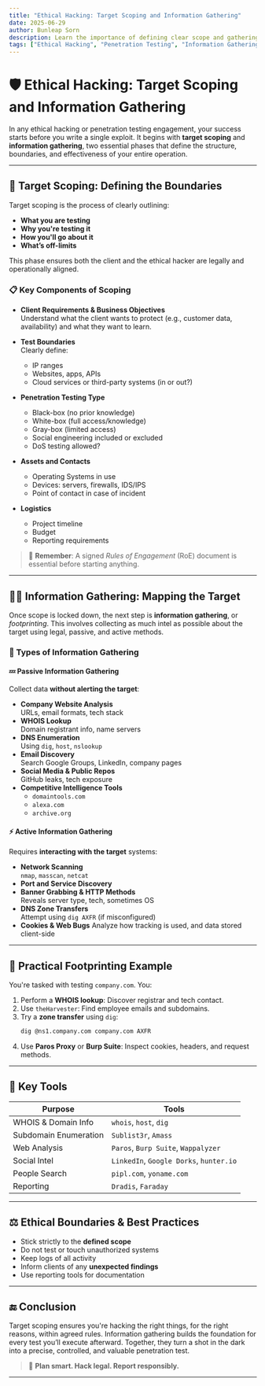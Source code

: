 ```yaml
---
title: "Ethical Hacking: Target Scoping and Information Gathering"
date: 2025-06-29
author: Bunleap Sorn
description: Learn the importance of defining clear scope and gathering intelligence using legal and technical tools in an ethical hacking engagement.
tags: ["Ethical Hacking", "Penetration Testing", "Information Gathering", "Target Scoping", "Cybersecurity"]
---
```


# 🛡️ Ethical Hacking: Target Scoping and Information Gathering

In any ethical hacking or penetration testing engagement, your success starts before you write a single exploit. It begins with **target scoping** and **information gathering**, two essential phases that define the structure, boundaries, and effectiveness of your entire operation.

---

## 🎯 Target Scoping: Defining the Boundaries

Target scoping is the process of clearly outlining:
- **What you are testing**
- **Why you're testing it**
- **How you'll go about it**
- **What’s off-limits**

This phase ensures both the client and the ethical hacker are legally and operationally aligned.

### 📋 Key Components of Scoping

- **Client Requirements & Business Objectives**  
  Understand what the client wants to protect (e.g., customer data, availability) and what they want to learn.

- **Test Boundaries**  
  Clearly define:
  - IP ranges
  - Websites, apps, APIs
  - Cloud services or third-party systems (in or out?)

- **Penetration Testing Type**
  - Black-box (no prior knowledge)
  - White-box (full access/knowledge)
  - Gray-box (limited access)
  - Social engineering included or excluded
  - DoS testing allowed?

- **Assets and Contacts**
  - Operating Systems in use
  - Devices: servers, firewalls, IDS/IPS
  - Point of contact in case of incident

- **Logistics**
  - Project timeline
  - Budget
  - Reporting requirements

> 📝 **Remember**: A signed *Rules of Engagement* (RoE) document is essential before starting anything.

---

## 🕵️‍♂️ Information Gathering: Mapping the Target

Once scope is locked down, the next step is **information gathering**, or *footprinting*. This involves collecting as much intel as possible about the target using legal, passive, and active methods.

### 🧭 Types of Information Gathering

#### 💤 Passive Information Gathering

Collect data **without alerting the target**:

- **Company Website Analysis**  
  URLs, email formats, tech stack
- **WHOIS Lookup**  
  Domain registrant info, name servers
- **DNS Enumeration**  
  Using `dig`, `host`, `nslookup`
- **Email Discovery**  
  Search Google Groups, LinkedIn, company pages
- **Social Media & Public Repos**  
  GitHub leaks, tech exposure
- **Competitive Intelligence Tools**
  - `domaintools.com`
  - `alexa.com`
  - `archive.org`

#### ⚡ Active Information Gathering

Requires **interacting with the target** systems:

- **Network Scanning**  
  `nmap`, `masscan`, `netcat`
- **Port and Service Discovery**
- **Banner Grabbing & HTTP Methods**  
  Reveals server type, tech, sometimes OS
- **DNS Zone Transfers**  
  Attempt using `dig AXFR` (if misconfigured)
- **Cookies & Web Bugs**
  Analyze how tracking is used, and data stored client-side

---

## 🧪 Practical Footprinting Example

You're tasked with testing `company.com`. You:
1. Perform a **WHOIS lookup**: Discover registrar and tech contact.
2. Use `theHarvester`: Find employee emails and subdomains.
3. Try a **zone transfer** using `dig`:
   ```bash
   dig @ns1.company.com company.com AXFR
   ```
4. Use **Paros Proxy** or **Burp Suite**: Inspect cookies, headers, and request methods.

---

## 🧠 Key Tools

| Purpose                | Tools |
|------------------------|-------|
| WHOIS & Domain Info    | `whois`, `host`, `dig` |
| Subdomain Enumeration  | `Sublist3r`, `Amass` |
| Web Analysis           | `Paros`, `Burp Suite`, `Wappalyzer` |
| Social Intel           | `LinkedIn`, `Google Dorks`, `hunter.io` |
| People Search          | `pipl.com`, `yoname.com` |
| Reporting              | `Dradis`, `Faraday` |

---

## ⚖️ Ethical Boundaries & Best Practices

- Stick strictly to the **defined scope**
- Do not test or touch unauthorized systems
- Keep logs of all activity
- Inform clients of any **unexpected findings**
- Use reporting tools for documentation

---

## 🔚 Conclusion

Target scoping ensures you're hacking the right things, for the right reasons, within agreed rules. Information gathering builds the foundation for every test you’ll execute afterward. Together, they turn a shot in the dark into a precise, controlled, and valuable penetration test.

> 🧭 **Plan smart. Hack legal. Report responsibly.**

---

